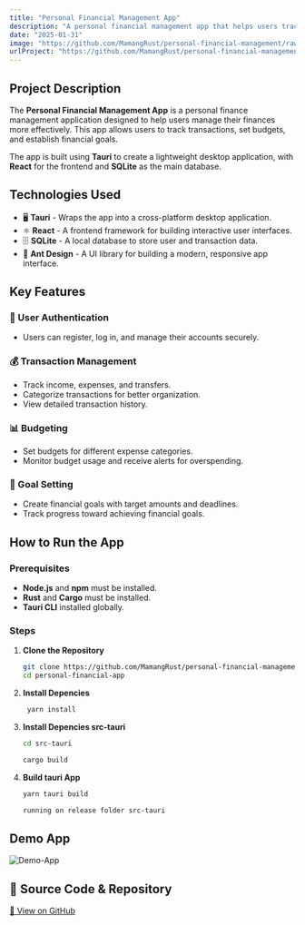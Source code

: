 ```yaml
---
title: "Personal Financial Management App"
description: "A personal financial management app that helps users track transactions, set budgets, and achieve financial goals with ease."
date: "2025-01-31"
image: "https://github.com/MamangRust/personal-financial-management/raw/main/images/image.png?raw=true"
urlProject: "https://github.com/MamangRust/personal-financial-management"
---
```


## Project Description

The **Personal Financial Management App** is a personal finance management application designed to help users manage their finances more effectively. This app allows users to track transactions, set budgets, and establish financial goals.

The app is built using **Tauri** to create a lightweight desktop application, with **React** for the frontend and **SQLite** as the main database.

## Technologies Used


- 🖥️ **Tauri** - Wraps the app into a cross-platform desktop application.  
- ⚛️ **React** - A frontend framework for building interactive user interfaces.  
- 🗄️ **SQLite** - A local database to store user and transaction data.  
- 🎨 **Ant Design** - A UI library for building a modern, responsive app interface.  

## Key Features

### 🔐 User Authentication
- Users can register, log in, and manage their accounts securely.

### 💰 Transaction Management
- Track income, expenses, and transfers.
- Categorize transactions for better organization.
- View detailed transaction history.

### 📊 Budgeting
- Set budgets for different expense categories.
- Monitor budget usage and receive alerts for overspending.

### 🎯 Goal Setting
- Create financial goals with target amounts and deadlines.
- Track progress toward achieving financial goals.

## How to Run the App

### Prerequisites
- **Node.js** and **npm** must be installed.
- **Rust** and **Cargo** must be installed.
- **Tauri CLI** installed globally.


### Steps

1. **Clone the Repository**

   ```bash
   git clone https://github.com/MamangRust/personal-financial-management.git
   cd personal-financial-app

2. **Install Depencies**
   ```bash
    yarn install
   ```
3. **Install Depencies src-tauri**
    ```bash
    cd src-tauri

    cargo build

    ```

4. **Build tauri App**
    ```bash
    yarn tauri build
    
    running on release folder src-tauri
    ```

## Demo App

![Demo-App](https://github.com/MamangRust/personal-financial-management/raw/main/images/image.png?raw=true)



## 🔗 Source Code & Repository
[📌 View on GitHub](https://github.com/MamangRust/personal-financial-management)
